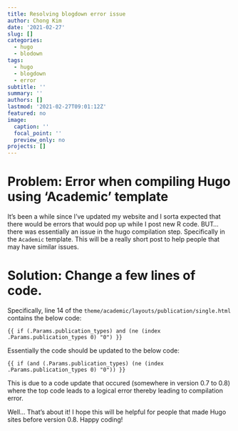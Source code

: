 ```yaml
---
title: Resolving blogdown error issue
author: Chong Kim
date: '2021-02-27'
slug: []
categories:
  - hugo
  - blodown
tags:
  - hugo
  - blogdown
  - error
subtitle: ''
summary: ''
authors: []
lastmod: '2021-02-27T09:01:12Z'
featured: no
image:
  caption: ''
  focal_point: ''
  preview_only: no
projects: []
---
```


# Problem: Error when compiling Hugo using 'Academic' template

It's been a while since I've updated my website and I sorta expected that there would be errors that would pop up while I post new R code. BUT... there was essentially an issue in the hugo compilation step. Specifically in the `Academic` template. This will be a really short post to help people that may have similar issues.

# Solution: Change a few lines of code.

Specifically, line 14 of the `theme/academic/layouts/publication/single.html` contains the below code:

`{{ if (.Params.publication_types) and (ne (index .Params.publication_types 0) "0") }}`

Essentially the code should be updated to the below code:

`{{ if (and (.Params.publication_types) (ne (index .Params.publication_types 0) "0")) }}`

This is due to a code update that occured (somewhere in version 0.7 to 0.8) where the top code leads to a logical error thereby leading to compilation error.

Well... That's about it! I hope this will be helpful for people that made Hugo sites before version 0.8. Happy coding!
